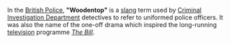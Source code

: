 In the [[British Police]], '''"Woodentop"''' is a [[slang]] term used by [[Criminal Investigation Department]] detectives to refer to uniformed police officers. It was also the name of the one-off drama which inspired the long-running [[television]] programme ''[[The Bill]]''.
{{UK-stub}}
